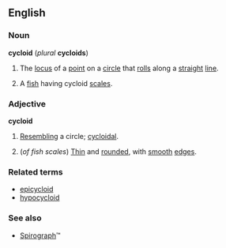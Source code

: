 ==English==
===Noun===
{{wikipedia}}
'''cycloid''' (''plural'' '''cycloids''')
#{{geometry}} The [[locus]] of a [[point]] on a [[circle]] that [[roll]]s along a [[straight]] [[line]].
#{{zoology}} A [[fish]] having cycloid [[scale]]s.

===Adjective===
'''cycloid'''

#[[resemble|Resembling]] a circle; [[cycloidal]].
#{{zoology}} (''of fish scales'') [[Thin]] and [[round]]ed, with [[smooth]] [[edge]]s.

===Related terms===
*[[epicycloid]]<!--related, but not derived: I think it comes from the French.  Paul G, 2005-07-22-->
*[[hypocycloid]]<!--related, but not derived: I think it comes from the French.  Paul G, 2005-07-22-->

===See also===
*[[Spirograph]]™